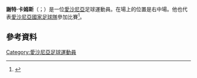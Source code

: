 {{Use dmy dates|date=March 2019}}
{{Infobox football biography
| name        = 謝特·卡姆斯 <br/>Gert Kams
| image       = 2019-06-11 Fußball, Männer, Länderspiel, Deutschland-Estland StP 2132 LR10 by Stepro.jpg
| caption     =
| fullname    = Gert Kams
| height      = {{height|m=1.77}}
| birth_date  = {{birth date and age|1985|5|25|df=y}}
| birth_place = [[愛沙尼亞|愛沙尼亞]][[科埃魯|科埃魯]]
| currentclub = 
| clubnumber  = 
| position    = [[右後衛|右後衛]]
| youthyears1 = | youthclubs1 = 凱赫特納
| youthyears2 = {{0|0000}}–2004 | youthclubs2 = FCF Järvamaa
| years1 = 2001–2004 | caps1 = 54 | goals1 = 17| clubs1 = 科埃魯JK
| years2 = 2004 | caps2 = 2 | goals2 = 7| clubs2 = Ervita United
| years3 = 2005 | caps3 = 25 | goals3 = 3 | clubs3 = 瓦尔加勇士
| years4 = 2006–2012 | caps4 = 207 | goals4 = 32| clubs4 = [[弗罗拉足球俱乐部|弗罗拉]]
| years5 = 2006–2007 | caps5 = 12| goals5 = 10| clubs5 = [[弗罗拉二队|弗罗拉二队]]
| years6 = 2013–2014| caps6 = 52| goals6 = 7| clubs6 = [[施拿祖基足球會|施拿祖基]]
| years7 = 2014| caps7 = 1| goals7 = 0| clubs7 = [[SJK阿卡泰米阿|SJK阿卡泰米阿]]
| years8 = 2014–2019 | caps8 = 157| goals8 = 13| clubs8 = [[弗罗拉足球俱乐部|弗罗拉]]
| years9 = 2017 | caps9 = 2| goals9 = 1| clubs9 = [[弗罗拉二队|弗罗拉二队]]
| pcupdate =2020年1月1日
| nationalyears1 = 2005 | nationalcaps1 = 2| nationalgoals1 = 0| nationalteam1 = 愛沙尼亞U20
| nationalyears2 = 2006 | nationalcaps2 = 2| nationalgoals2 = 0| nationalteam2 = [[愛沙尼亞21歲以下國家足球隊|愛沙尼亞U21]]
| nationalyears3 = 2007–2019 | nationalcaps3  = 60| nationalgoals3 = 3 | nationalteam3 = [[愛沙尼亞國家足球隊|愛沙尼亞]]
| ntupdate =2019年7月19日
}}

'''謝特·卡姆斯'''（{{lang-et|Gert Kams}}；{{bd|1985年|5月25日}}）是一位[[愛沙尼亞|愛沙尼亞]]足球運動員。在場上的位置是右中場。他也代表[[愛沙尼亞國家足球隊|愛沙尼亞國家足球隊]]參加比賽<ref>{{cite web|url=http://jalgpall.ee/news.php?st=style_fp.css&news_id=726|title=Kõik Eesti internatsionaalid|publisher=[[Eesti_Jalgpalli_Liit|Eesti Jalgpalli Liit]]|accessdate=7 December 2013|language=et|trans_title=All Estonian internationals|archive-date=2013-07-21|archive-url=https://www.webcitation.org/6IHRPQ5VQ?url=http://jalgpall.ee/news.php?st=style_fp.css|dead-url=no}}</ref>。

==參考資料==
{{Reflist}}

{{DEFAULTSORT: Kams, Gert}}
[[Category:愛沙尼亞足球運動員|Category:愛沙尼亞足球運動員]]